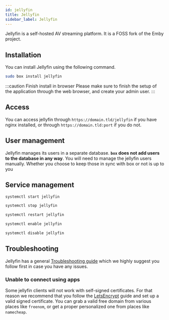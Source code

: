```yaml
---
id: jellyfin
title: Jellyfin
sidebar_label: Jellyfin
---
```

Jellyfin is a self-hosted AV streaming platform. It is a FOSS fork of the Emby project.

## Installation
You can install Jellyfin using the following command.

```bash
sudo box install jellyfin
```
:::caution Finish install in browser
Please make sure to finish the setup of the application through the web browser, and create your admin user.
:::

## Access
You can access jellyfin through `https://domain.tld/jellyfin` if you have nginx installed, or through `https://domain.tld:port` if you do not.

## User management
Jellyfin manages its users in a separate database. **`box` does not add users to the database in any way**. You will need to manage the jellyfin users manually. Whether you choose to keep those in sync with box or not is up to you

## Service management
<!--DOCUSAURUS_CODE_TABS-->
<!--Start-->
```bash
systemctl start jellyfin
```
<!--Stop-->
```bash
systemctl stop jellyfin
```
<!--Restart-->
```bash
systemctl restart jellyfin
```
<!--Enable-->
```bash
systemctl enable jellyfin
```
<!--Disable-->
```bash
systemctl disable jellyfin
```
<!--END_DOCUSAURUS_CODE_TABS-->

## Troubleshooting


<Troubleshooting />

Jellyfin has a general [Troubleshooting guide](https://jellyfin.org/docs/general/administration/troubleshooting.html) which we highly suggest you follow first in case you have any issues.

### Unable to connect using apps
Some jellyfin clients will not work with self-signed certificates. For that reason we recommend that you follow the [LetsEncrypt](applications/letsencrypt.md) guide and set up a valid signed certificate. You can grab a valid free domain from various places like `freenom`, or get a proper personalized one from places like `namecheap`.